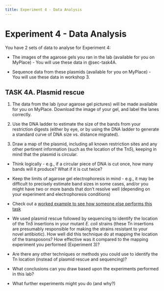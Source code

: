 ```yaml
---
title: Experiment 4 - Data Analysis
---
```


# Experiment 4 - Data Analysis {#sec-data4}

You have 2 sets of data to analyse for Experiment 4:

*	The images of the agarose gels you ran in the lab (available for you on MyPlace) - You will use these data in @sec-task4A.

*	Sequence data from these plasmids (available for you on MyPlace) - You will use these data in workshop 3.

## TASK 4A. Plasmid rescue {#sec-task4A}

1.	The data from the lab (your agarose gel pictures) will be made available for you on MyPlace. Download the image of your gel, and label the lanes correctly.

2.	Use the DNA ladder to estimate the size of the bands from your restriction digests (either by eye, or by using the DNA ladder to generate a standard curve of DNA size vs. distance migrated).

3.	Draw a map of the plasmid, including all known restriction sites and any other pertinent information (such as the location of the Tn*5*), keeping in mind that the plasmid is circular.

::: {.callout-tip title="Top tips for restriction mapping of a plasmid" collapse="true"}

* Think logically - e.g., if a circular piece of DNA is cut once, how many bands will it produce? What if it is cut twice?

* Keep the limits of agarose gel electrophoresis in mind - e.g., it may be difficult to precisely estimate band sizes in some cases, and/or you might have two or more bands that don't resolve well (depending on your experiment and electrophoresis conditions)

* Check out a [worked example to see how someone else performs this task](https://www.youtube.com/watch?v=uNvF9ZBufTk)

:::



::: {.callout-discussion title="Experiment 4 Discussion Questions"} 

* We used plasmid rescue followed by sequencing to identify the location of the Tn*5* insertions in your mutant *E. coli* strains (these Tn insertions are presumably responsible for making the strains resistant to your novel antibiotic). How well did this technique do at mapping the location of the transposons? How effective was it compared to the mapping experiment you performed (Experiment 3)?

* Are there any other techniques or methods you could use to identify the Tn location (instead of plasmid rescue and sequencing)?

* What conclusions can you draw based upon the experiments performed in this lab?

* What further experiments might you do (and why?)

:::
